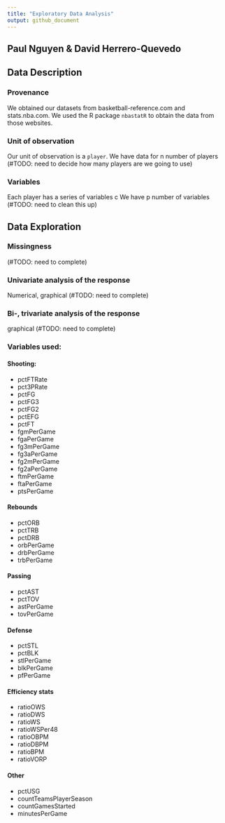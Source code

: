 ```yaml
---
title: "Exploratory Data Analysis"
output: github_document
---
```


## Paul Nguyen & David Herrero-Quevedo

## Data Description

### Provenance
We obtained our datasets from basketball-reference.com and stats.nba.com.
We used the R package `nbastatR` to obtain the data from those websites.

### Unit of observation
Our unit of observation is a `player`.
We have data for n number of players (#TODO: need to decide how many players are we going to use)

### Variables
Each player has a series of variables c
We have p number of variables (#TODO: need to clean this up)

## Data Exploration

### Missingness
(#TODO: need to complete)

### Univariate analysis of the response
Numerical, graphical (#TODO: need to complete)

### Bi-, trivariate analysis of the response
graphical (#TODO: need to complete)

### Variables used:
#### Shooting:
- pctFTRate
- pct3PRate
- pctFG
- pctFG3
- pctFG2
- pctEFG
- pctFT
- fgmPerGame
- fgaPerGame
- fg3mPerGame
- fg3aPerGame
- fg2mPerGame
- fg2aPerGame
- ftmPerGame
- ftaPerGame
- ptsPerGame

#### Rebounds
- pctORB
- pctTRB
- pctDRB
- orbPerGame
- drbPerGame
- trbPerGame

#### Passing
- pctAST
- pctTOV
- astPerGame
- tovPerGame

#### Defense
- pctSTL
- pctBLK
- stlPerGame
- blkPerGame
- pfPerGame

#### Efficiency stats
- ratioOWS
- ratioDWS
- ratioWS
- ratioWSPer48
- ratioOBPM
- ratioDBPM
- ratioBPM
- ratioVORP

#### Other
- pctUSG
- countTeamsPlayerSeason
- countGamesStarted
- minutesPerGame
